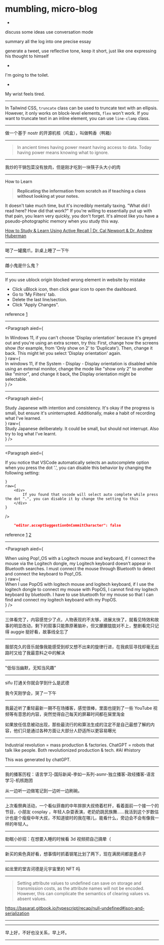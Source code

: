 # mumbling, micro-blog


-

discuss some ideas use conversation mode

summary all the log into one precise essay

generate a tweet, use reflective tone, keep it short, just like one expressing his thought to himself

-

I'm going to the toilet.

-

My wrist feels tired.

---

In Tailwind CSS, `truncate` class can be used to truncate text with an ellipsis. However, it only works on block-level elements, `flex` won't work. If you want to truncate text in an inline element, you can use `line-clamp` class.

---

做一个基于 nostr 的开源机核（鸡盒），叫做鸭香（鸭箱）

---

> In ancient times having power meant having access to data. Today having power means knowing what to ignore.

---

我炒的干锅包菜没有放肉，但是刚才吃到一块筷子头大小的肉

---

How to Learn

> **Replicating the information from scratch as if teaching a class without looking at your notes.**

It doesn't take much time, but it's incredibly mentally taxing. "What did I read here? How did that work?" If you're willing to essentially put up with that pain, you learn very quickly, you don't forget. It's almost like you have a pseudo-photographic memory when you study this way.

[How to Study & Learn Using Active Recall | Dr. Cal Newport & Dr. Andrew Huberman](https://youtu.be/mzexJPoXBCM)

---

喝了一罐魔爪，趴桌上睡了一下午

---

雌小鬼是什么鬼？

---

If you use ublock origin blocked wrong element in website by mistake

- Click uBlock icon, then click gear icon to open the dashboard.
- Go to 'My Filters' tab.
- Delete the last line/section.
- Click "Apply Changes".

reference [1](https://superuser.com/a/1045832)

---

<Paragraph
  aied={
    <div>
      In Windows 11, if you can't choose 'Display orientation' because it's
      greyed out and you're using an extra screen, try this: First, change how
      the screens show (for example, from 'Only show on 2' to 'Duplicate').
      Then, change it back. This might let you select 'Display orientation'
      again.
    </div>
  }
  raw={
    <div>
      In windows 11, if the System - Display - Display orientation is disabled
      while using an external monitor, change the mode like "show only 2" to
      another like "mirror", and change it back, the Display orientation might
      be selectable.
    </div>
  }
/>

---

<Paragraph
  aied={
    <div>
      Study Japanese with intention and consistency. It's okay if the progress
      is small, but ensure it's uninterrupted. Additionally, make a habit of
      recording what I've learned.
    </div>
  }
  raw={
    <div>
      Study Japanese deliberately. It could be small, but should not interrupt.
      Also try to log what I've learnt.
    </div>
  }
/>

---

<Paragraph
    aied={
        <div>
            If you notice that VSCode automatically selects an autocomplete option when you press the dot '.', you can disable this behavior by changing the following setting:
        </div>

    }
    raw={
        <div>
            If you found that vscode will select auto complete while press the dot ".", you can disable it by change the setting to this
        </div>
    }

/>

```json
    "editor.acceptSuggestionOnCommitCharacter": false
```

reference [1](https://stackoverflow.com/a/52816011/6236633) [2](https://stackoverflow.com/a/48287757/6236633)

---

<Paragraph
  aied={
    <div>
      When using Pop!_OS with a Logitech mouse and keyboard, if I connect the
      mouse via the Logitech dongle, my Logitech keyboard doesn't appear in
      Bluetooth searches. I must connect the mouse through Bluetooth to detect
      and connect the keyboard to Pop!_OS.
    </div>
  }
  raw={
    <div>
      When I use PopOS with logitech mouse and logitech keyboard, if I use the
      logitech dongle to connect my mouse with PopOS, I cannot find my logitech
      keyboard by bluetooth. I have to use bluetooth for my mouse so that I can
      find and connect my logitech keyboard with my PopOS.
    </div>
  }
/>

---

三体看完了，内容感觉少了点，人物表现的不太够，进展太快了，就看见特效和故事的明显改动，剩下的叙事只能靠原著脑补，但又朦朦胧胧对不上，整剧看完只记得 auggie 挺好看，故事线全忘了

<GalleryImage src="images/2024-03-31-00-32-27.png" />

---

服部克久的音乐就像我能感受到却又想不出来的旋律行进，在我疯狂寻找却毫无出路时又给了我最意料之中的解决

---

"低俗当幽默，无知当风趣"

---

sifu 打通关你就会学到什么是武德

我今天刚学会，哭了一下午

---

我最近听了重轻最新一期不在场播客，感觉很棒，里面也提到了一些 YouTube 视频等有意思的内容，突然觉得自己每天的屏幕时间都在屎里淘金

如果放任信息被动出现，那些最流行的和算法生成的注定不是自己最想了解的内容，他们只是通过各种方面让大部分人舒适所以更容易曝光

---

Industrial revolution = mass production & factories. ChatGPT = robots that talk like people. Both revolutionized production & tech. #AI #history

This was generated by chatGPT.

---

我的播客历程：语言学习-国际新闻-李如一系列-asmr-独立播客-政经播客-语言学习-机核跑团

从一边听一边做笔记到一边听一边刷碗。

---

上次看祭典活动，一个看似菲裔的中年胖胖大叔倚着栏杆，看着面前一个接一个的节目，小朋友 cosplay ，年轻人杂耍表演，老奶奶跳民族舞......我活到这个岁数估计也是个瘦瘦中年大叔，不知道彼时的我在哪儿，能看什么，旁边会不会有像我一样的年轻人。

---

助眠小妙招：在想要入睡的时候看 3d 视频把自己搞晕（

---

新买的紫色真好看，想事情时抓着钢笔比划了两下，现在满房间都是墨点子

---

如龙里的堂吉诃德是元宇宙里的 NFT 吗

---

> Setting attribute values to undefined can save on storage and transmission costs, as the attribute names will not be encoded. However, this can complicate the semantics of clearing values vs. absent values.

https://basarat.gitbook.io/typescript/recap/null-undefined#json-and-serialization

---

<GalleryImage src="images/2024-03-31-00-51-30.png" />

---

早上好，不好也没关系，早上坏。

---
